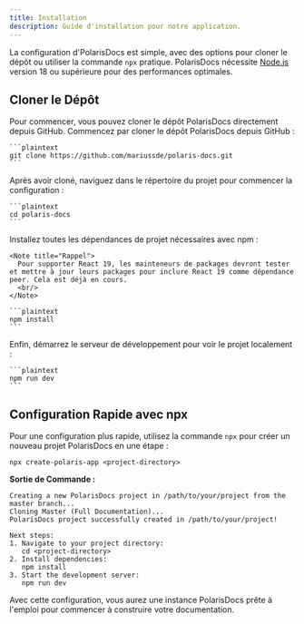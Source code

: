 ```yaml
---
title: Installation
description: Guide d'installation pour notre application.
---
```


La configuration d'PolarisDocs est simple, avec des options pour cloner le dépôt ou utiliser la commande `npx` pratique. PolarisDocs nécessite [Node.js](https://nodejs.org/) version 18 ou supérieure pour des performances optimales.

## Cloner le Dépôt
Pour commencer, vous pouvez cloner le dépôt PolarisDocs directement depuis GitHub.
<Stepper>
  <StepperItem title="Étape 1 : Cloner le Dépôt PolarisDocs">
    Commencez par cloner le dépôt PolarisDocs depuis GitHub :

    ```plaintext
    git clone https://github.com/mariussde/polaris-docs.git
    ```
  </StepperItem>

  <StepperItem title="Étape 2 : Accéder au Répertoire du Projet">
    Après avoir cloné, naviguez dans le répertoire du projet pour commencer la configuration :

    ```plaintext
    cd polaris-docs
    ```
  </StepperItem>

  <StepperItem title="Étape 3 : Installer les Dépendances Requises">
    Installez toutes les dépendances de projet nécessaires avec npm :

    <Note title="Rappel">
      Pour supporter React 19, les mainteneurs de packages devront tester et mettre à jour leurs packages pour inclure React 19 comme dépendance peer. Cela est déjà en cours.
      <br/>
    </Note>

    ```plaintext
    npm install
    ```
  </StepperItem>

  <StepperItem title="Étape 4 : Lancer le Serveur de Développement">
    Enfin, démarrez le serveur de développement pour voir le projet localement :

    ```plaintext
    npm run dev
    ```
  </StepperItem>
</Stepper>

## Configuration Rapide avec npx

Pour une configuration plus rapide, utilisez la commande `npx` pour créer un nouveau projet PolarisDocs en une étape :

```plaintext
npx create-polaris-app <project-directory>
```

**Sortie de Commande :**

```plaintext
Creating a new PolarisDocs project in /path/to/your/project from the master branch...
Cloning Master (Full Documentation)...
PolarisDocs project successfully created in /path/to/your/project!

Next steps:
1. Navigate to your project directory:
   cd <project-directory>
2. Install dependencies:
   npm install
3. Start the development server:
   npm run dev
```

Avec cette configuration, vous aurez une instance PolarisDocs prête à l'emploi pour commencer à construire votre documentation.